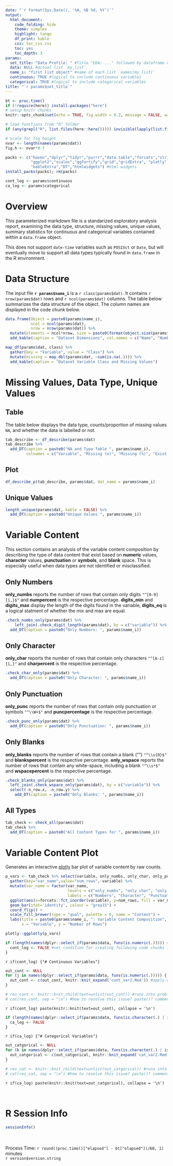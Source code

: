 ```yaml
---
date: "`r format(Sys.Date(), '%A, %B %d, %Y')`"
output: 
  html_document:
    code_folding: hide
    theme: simplex
    highlight: tango
    df_print: kable
    css: toc_css.css
    toc: yes
    toc_depth: 3
params:
  set_title: "Data Profile: " #Title "EDA: ..." followed by dataframe name
  data: NULL #actual list `my_list`
  name_i: "first list object" #name of each list `names(my_list)`
  continuous: TRUE #logical to include continuous variables
  categorical: TRUE #logical to include categorical variables
title: "`r params$set_title`"
---
```


<!-- The input for this parameterized R markdown file is a named `list` of `data.frames` -->
<!-- The parameters above specify the title used (dependent on each named object in `list`), number of `data.frames` in the list, names of the `data.frames`, logical for whether you want to include continuous and/or categorical variables. -->

```r
bt <- proc.time()
if (!require(here)) install.packages("here")
# setup knitr chunks
knitr::opts_chunk$set(echo = TRUE, fig.width = 9.2, message = FALSE, warning = FALSE)

# load functions from "R" folder
if (any(grepl("R", list.files(here::here())))) invisible(lapply(list.files(here::here("R"), full.names = TRUE), source))

# scale for fig height
nvar <- length(names(params$dat))
fig.h <- nvar*0.7
```

```r
packs <- c("haven","dplyr","tidyr","purrr","data.table","forcats","stringr", #process
           "ggplot2","scales","ggfortify","grid","gridExtra", "plotly", #data viz
           "kableExtra","DT","htmlwidgets") #html widgets
install_packs(packs); rm(packs)
```

```r
cont_log <- params$continuous
ca_log <- params$categorical
```

# Overview 
This parameterized markdown file is a standarized exploratory analysis report, examining the data type, structure, missing values, unique values, summary statistics for continuous and categorical variables contained within a `data.frame` object.   

This does not support `date-time` variables such as `POSIXct` or `Date`, but will eventually move to support all data types typically found in `data.frame` in the R environment.  

# Data Structure
The input file **`r params$name_i`** is a ``r class(params$dat)``. It contains `r nrow(params$dat)` rows and `r ncol(params$dat)` columns. The table below summarizes the data structure of the object. The column names are displayed in the code chunk below.  

```r
data.frame(Object = paste0(params$name_i),
           ncol = ncol(params$dat),
           nrow = nrow(params$dat)) %>% 
  mutate(elements = ncol*nrow, size = paste0(format(object.size(params$dat), units = "auto"))) %>%
  add_kable(caption = "Dataset Dimensions", col.names = c("Name", "Number of Columns", "Number of Rows", "Number of Elements", "Memory Allocation"), format.args = list(decimal.mark =',', big.mark = ","))
```

```r
map_df(params$dat, class) %>% 
  gather(key = "Variable", value = "Class") %>% 
  mutate(missing = map_dbl(params$dat, ~sum(is.na(.)))) %>% 
  add_kable(caption = "Dataset Variable Class and Missing Values")
```

# Missing Values, Data Type, Unique Values

## Table
The table below displays the data type, counts/proportion of missing values `NA`, and whether the data is labelled or not.  
```r
tab_describe <- df_describe(params$dat)
tab_describe %>% 
  add_DT(caption = paste0("NA and Type Table ", params$name_i),
         colnames = c("Variable", "Missing (n)", "Missing (%)", "Exist (%)", "Data Type", "Labelled"))
```

## Plot
```r
df_describe_p(tab_describe, params$dat, dat_name = params$name_i)
```

## Unique Values
```r
length_unique(params$dat, kable = FALSE) %>% 
  add_DT(caption = paste0("Unique Values ", params$name_i))
```

# Variable Content {.tabset}
This section contains an analysis of the variable content composition by describing the type of data content that exist based on **numeric** values, **character** values, **punctuation** or **symbols**, and **blank** space. This is especially useful when data types are not identified or misclassified.  

## Only Numbers
**only_numbs** reports the number of rows that contain only digits `"^[0-9]{1,}$"` and **numpercent** is the respective percentage. **digits_min** and **digits_max** display the length of the digits found in the variable, **digits_eq** is a logical statment of whether the mix and max are equal.  
```r
.check_numbs_only(params$dat) %>% 
    left_join(.check_digit_length(params$dat), by = c("variable")) %>% 
  add_DT(caption = paste0("Only Numbers: ", params$name_i))
```

## Only Character
**only_char** reports the number of rows that contain only characters `"^[A-z]{1,}"` and **charpercent** is the respective percentage.  
```r
.check_char_only(params$dat) %>% 
  add_DT(caption = paste0("Only Character: ", params$name_i))
```

## Only Punctuation
**only_punc** reports the number of rows that contain only punctuation or symbols `"^\\W+$"` and **puncpercentage** is the respective percentage.   
```r
.check_punc_only(params$dat) %>% 
  add_DT(caption = paste0("Only Punctuation: ", params$name_i))
```

## Only Blanks
**only_blanks** reports the number of rows that contain a blank ("") `"^\\s{0}$"` and **blankspercent** is the respective percentage. **only_wspace** reports the number of rows that contain any white-space, including a blank `"^\\s*$"` and **wspacepercent** is the respective percentage.  
```r
.check_blanks_only(params$dat) %>% 
  left_join(.check_wspace_only(params$dat), by = c("variable")) %>% 
  select(-n_row.x, -n_row.y) %>% 
    add_DT(caption = paste0("Only Blanks: ", params$name_i))
```

## All Types
```r
tab_check <- check_all(params$dat)
tab_check %>% 
  add_DT(caption = paste0("All Content Types for ", params$name_i))
```

# Variable Content Plot
Generates an interactive [plotly](https://plot.ly/ggplot2/) bar plot of variable content by raw counts.
```r
p_vars <- tab_check %>% select(variable, only_numbs, only_char, only_punc, only_blanks) %>% 
  gather(key="var_name",value="num_rows",-variable) %>% 
  mutate(var_name = factor(var_name, 
                           levels = c("only_numbs", "only_char", "only_punc", "only_blanks"),
                           labels = c("Numbers", "Character", "Punctuation", "Blanks"))) %>% 
  ggplot(aes(x=forcats::fct_inorder(variable), y=num_rows, fill = var_name)) +
  geom_bar(stat='identity', colour = "grey15") +
  coord_flip() +
  scale_fill_brewer(type = "qual", palette = 6, name = "Content") +
  labs(title = paste0(params$name_i, ": Variable Content Composition", "(nrow=",nrow(params$data), ")"),
       x = "Variable", y = "Number of Rows")

plotly::ggplotly(p_vars)
```

<!-- see https://gist.github.com/rmoff/a043676a2f084b81a434 -->
<!-- see https://stackoverflow.com/questions/12095113/r-knitr-possible-to-programmatically-modify-chunk-labels/12097884#comment16218755_12101964 -->
<!-- Continuous Variables -->
```r
if (length(names(dplyr::select_if(params$data, funs(is.numeric(.))))) < 1) {
  cont_log <- FALSE #set condition for creating following code chunks
}
```

`r if(cont_log) {"# Continuous Variables"}`
```r
out_cont <- NULL
for (j in names(dplyr::select_if(params$data, funs(is.numeric(.))))) { #based on the names that are numeric
  out_cont <- c(out_cont, knitr::knit_expand('cont_var2.Rmd')) #apply child .Rmd to select variables
}

# res_cont <- knitr::knit_child(text=unlist(out_cont)) #runs into problems with code chunk names
# cat(res_cont, sep = "\n") #how to resolve this issue? paste()? comment out `if` below
```
`r if(cont_log) paste(knitr::knit(text=out_cont), collapse = '\n')`

<!-- Categorical Variables -->
```r
if (length(names(dplyr::select_if(params$data, funs(is.character(.) | is.factor(.))))) < 1) {
  ca_log <- FALSE
}
```

`r if(ca_log) {"# Categorical Variables"}`
```r
out_catgorical <- NULL
for (k in names(dplyr::select_if(params$data, funs(is.character(.) | is.factor(.)) ))) {
  out_catgorical <- c(out_catgorical, knitr::knit_expand('cat_var2.Rmd'))
}

# res_cat <- knitr::knit_child(text=unlist(out_catgorical)) #runs into problems with code chunk names
# cat(res_cat, sep = "\n") #how to resolve this issue? paste()? comment out `if` below
```
`r if(ca_log) paste(knitr::knit(text=out_catgorical), collapse = '\n')`


<br>

# R Session Info
```r
sessionInfo()
```

<br>
<br>
Process Time: `r round((proc.time()["elapsed"] - bt["elapsed"])/60, 1)` minutes  
`r version$version.string`  

